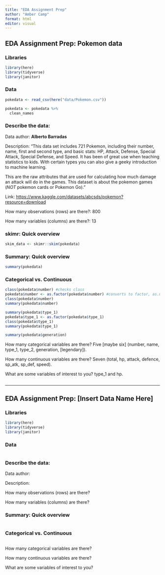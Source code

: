 ```yaml
---
title: "EDA Assignment Prep"
author: "Amber Camp"
format: html
editor: visual
---
```


## EDA Assignment Prep: Pokemon data

### Libraries

```r
library(here)
library(tidyverse)
library(janitor)
```

### Data

```r
pokedata <- read_csv(here("data/Pokemon.csv"))

pokedata <- pokedata %>%
  clean_names
```

### Describe the data:

Data author: **Alberto Barradas**

Description: "This data set includes 721 Pokemon, including their number, name, first and second type, and basic stats: HP, Attack, Defense, Special Attack, Special Defense, and Speed. It has been of great use when teaching statistics to kids. With certain types you can also give a geeky introduction to machine learning.

This are the raw attributes that are used for calculating how much damage an attack will do in the games. This dataset is about the pokemon games (*NOT* pokemon cards or Pokemon Go)."

Link: <https://www.kaggle.com/datasets/abcsds/pokemon?resource=download>

How many observations (rows) are there?: 800

How many variables (columns) are there?: 13

### skimr: Quick overview

```r
skim_data <- skimr::skim(pokedata)
```

### Summary: Quick overview

```r
summary(pokedata)
```

### Categorical vs. Continuous

```r
class(pokedata$number) #checks class
pokedata$number <- as.factor(pokedata$number) #converts to factor, as.numeric would convert it to numeric
class(pokedata$number)
summary(pokedata$number)

summary(pokedata$type_1)
pokedata$type_1 <- as.factor(pokedata$type_1)
class(pokedata$type_1)
summary(pokedata$type_1)

summary(pokedata$generation)
```

How many categorical variables are there? Five \[maybe six\] (number, name, type_1, type_2, generation, \[legendary\]).

How many continuous variables are there? Seven (total, hp, attack, defence, sp_atk, sp_def, speed).

What are some variables of interest to you? type_1 and hp.

```r

```

------------------------------------------------------------------------

## EDA Assignment Prep: \[Insert Data Name Here\]

### Libraries

```r
library(here)
library(tidyverse)
library(janitor)
```

### Data

```r

```

### Describe the data:

Data author:

Description:

How many observations (rows) are there?

How many variables (columns) are there?

### Summary: Quick overview

```r

```

### Categorical vs. Continuous

```r

```

How many categorical variables are there?

How many continuous variables are there?

What are some variables of interest to you?
